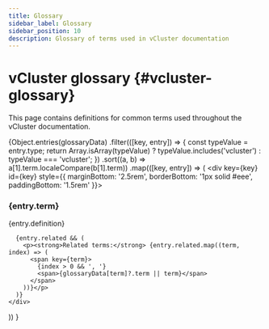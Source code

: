 ```yaml
---
title: Glossary
sidebar_label: Glossary
sidebar_position: 10
description: Glossary of terms used in vCluster documentation
---
```



<!-- vale off -->
# vCluster glossary {#vcluster-glossary}
<!-- vale on -->

This page contains definitions for common terms used throughout the vCluster documentation.

<!-- vale off -->
{Object.entries(glossaryData)
  .filter(([key, entry]) => {
    const typeValue = entry.type;
    return Array.isArray(typeValue) ? typeValue.includes('vcluster') : typeValue === 'vcluster';
  })
  .sort((a, b) => a[1].term.localeCompare(b[1].term))
  .map(([key, entry]) => (
    <div key={key} id={key} style={{ marginBottom: '2.5rem', borderBottom: '1px solid #eee', paddingBottom: '1.5rem' }}>
      <h3>{entry.term}</h3>
      <p>{entry.definition}</p>
      
      {entry.related && (
        <p><strong>Related terms:</strong> {entry.related.map((term, index) => (
          <span key={term}>
            {index > 0 && ', '}
            <span>{glossaryData[term]?.term || term}</span>
          </span>
        ))}</p>
      )}
    </div>
  ))
}
<!-- vale on -->